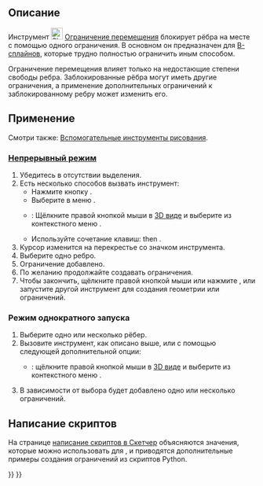 <languages/>

{{Docnav/ru
|[[Sketcher_ConstrainSymmetric/ru|Ограничить симметричность]]
|[[Sketcher_ConstrainSnellsLaw/ru|Ограничение преломления (Закон Снеллиуса)]]
|[[Sketcher_Workbench/ru|Скетчер]]
|IconL=Constraint_Symmetric.svg
|IconR=Sketcher_ConstrainSnellsLaw.svg‎
|IconC=Workbench_Sketcher.svg
}}

{{GuiCommand/ru
|Name=Sketcher ConstrainBlock
|Name/ru=Скетчер Ограничение перемещения
|MenuLocation=Эскиз → Ограничения эскиза → Ограничение перемещения
|Workbenches=[[Sketcher_Workbench/ru|Скетчер]]
|Shortcut={{KEY|K}} {{KEY|B}}
|Version=0.17
|SeeAlso=[[Sketcher_ConstrainLock/ru|Скетчер Ограничение положения]]
}}

<span id="Description"></span>
== Описание ==

Инструмент [[Image:Sketcher_ConstrainBlock.svg|24px]]  [[Sketcher_ConstrainBlock/ru|Ограничение перемещения]] блокирует рёбра на месте с помощью одного ограничения. В основном он предназначен для [[Sketcher_CreateBSpline/ru|B-сплайнов]], которые трудно полностью ограничить иным способом.

Ограничение перемещения влияет только на недостающие степени свободы ребра. Заблокированные рёбра могут иметь другие ограничения, а применение дополнительных ограничений к заблокированному ребру может изменить его.

<span id="Usage"></span>
== Применение ==

Смотри также: [[Sketcher_Workbench/ru#Drawing_aids|Вспомогательные инструменты рисования]].

<span id="Continue_mode"></span>
=== [[Sketcher_Workbench/ru#Continue_modes|Непрерывный режим]] ===

# Убедитесь в отсутствии выделения.
# Есть несколько способов вызвать инструмент:
#* Нажмите кнопку {{Button|[[Image:Sketcher_ConstrainBlock.svg|16px]] [[Sketcher_ConstrainBlock/ru|Ограничение перемещения]]}}.
#* Выберите в меню {{MenuCommand|Эскиз → Ограничения эскиза → [[Image:Sketcher_ConstrainBlock.svg|16px]] Ограничение перемещения}}.
#* {{Version/ru|1.0}}: Щёлкните правой кнопкой мыши в [[3D_view/ru|3D виде]] и выберите из контекстного меню {{MenuCommand|Ограничение → [[Image:Sketcher_ConstrainBlock.svg|16px]] Ограничение перемещения}}.
#* Используйте сочетание клавиш: {{KEY|K}} then {{KEY|B}}.
# Курсор изменится на перекрестье со значком инструмента.
# Выберите одно ребро.
# Ограничение добавлено.
# По желанию продолжайте создавать ограничения.
# Чтобы закончить, щёлкните правой кнопкой мыши или нажмите {{KEY|Esc}}, или запустите другой инструмент для создания геометрии или ограничений.

<span id="Run-once_mode"></span>
=== Режим однократного запуска ===

<div class="mw-translate-fuzzy">
# Выберите одно или несколько рёбер.
# Вызовите инструмент, как описано выше, или с помощью следующей дополнительной опции:
#* {{Version/ru|1.0}}: щёлкните правой кнопкой мыши в [[3D_view/ru|3D виде]] и выберите из контекстного меню {{MenuCommand|[[Image:Sketcher_ConstrainBlock.svg|16px]] Ограничение перемещения}}.
# В зависимости от выбора будет добавлено одно или несколько ограничений.
</div>

<span id="Scripting"></span>
== Написание скриптов ==

{{Code|code=Sketch.addConstraint(Sketcher.Constraint('Block', Edge))}}

На странице [[Sketcher_scripting/ru|написание скриптов в Скетчер]] объясняются значения, которые можно использовать для {{incode|Edge}}, и приводятся дополнительные примеры создания ограничений из скриптов Python.


{{Docnav/ru
|[[Sketcher_ConstrainSymmetric/ru|Ограничить симметричность]]
|[[Sketcher_ConstrainSnellsLaw/ru|Ограничение преломления (Закон Снеллиуса)]]
|[[Sketcher_Workbench/ru|Скетчер]]
|IconL=Constraint_Symmetric.svg
|IconR=Sketcher_ConstrainSnellsLaw.svg‎
|IconC=Workbench_Sketcher.svg
}}

{{Sketcher_Tools_navi{{#translation:}}}}
{{Userdocnavi{{#translation:}}}}